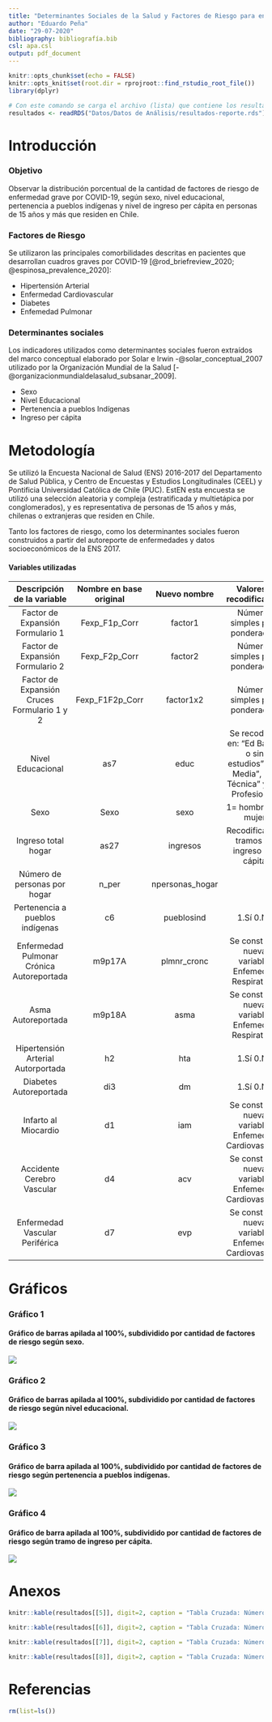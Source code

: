 ```yaml
---
title: "Determinantes Sociales de la Salud y Factores de Riesgo para enfermedad grave por COVID-19 en Chile"
author: "Eduardo Peña"
date: "29-07-2020"
bibliography: bibliografía.bib
csl: apa.csl
output: pdf_document
---
```


```r
knitr::opts_chunk$set(echo = FALSE)
knitr::opts_knit$set(root.dir = rprojroot::find_rstudio_root_file())
library(dplyr)
```

```r
# Con este comando se carga el archivo (lista) que contiene los resultados
resultados <- readRDS("Datos/Datos de Análisis/resultados-reporte.rds")
```

# Introducción

### Objetivo
Observar la distribución porcentual de la cantidad de factores de riesgo de enfermedad grave por COVID-19, según sexo, nivel educacional, pertenencia a pueblos indígenas y nivel de ingreso per cápita en personas de 15 años y más que residen en Chile.

### Factores de Riesgo

Se utilizaron las principales comorbilidades descritas en pacientes que desarrollan cuadros graves por COVID-19 [@rod_briefreview_2020; @espinosa_prevalence_2020]:

* Hipertensión Arterial
* Enfermedad Cardiovascular
* Diabetes 
* Enfemedad Pulmonar

### Determinantes sociales
Los indicadores utilizados como determinantes sociales fueron extraídos del marco conceptual elaborado por Solar e Irwin -@solar_conceptual_2007 utilizado por la Organización Mundial de la Salud [-@organizacionmundialdelasalud_subsanar_2009].

* Sexo
* Nivel Educacional
* Pertenencia a pueblos Indígenas
* Ingreso per cápita

# Metodología

Se utilizó la Encuesta Nacional de Salud (ENS) 2016-2017 del Departamento de Salud Pública, y Centro de Encuestas y Estudios Longitudinales (CEEL) y Pontificia Universidad Católica de Chile (PUC). EstEN esta encuesta se utilizó una selección aleatoria y compleja (estratificada y multietápica por conglomerados), y es representativa de personas de 15 años y más, chilenas o extranjeras que residen en Chile.

Tanto los factores de riesgo, como los determinantes sociales fueron construidos a partir del autoreporte de enfermedades y datos socioeconómicos de la ENS 2017. 

\newpage

#### Variables utilizadas

|            Descripción de la variable       	| Nombre en base original 	|   Nuevo nombre  	|                                    Valores y recodificación                                   	| Nivel de Medición 	|
|:-------------------------------------------:	|:-----------------------:	|:---------------:	|:---------------------------------------------------------------------------------------------:	|:-----------------:	|
|       Factor de Expansión Formulario 1      	|      Fexp_F1p_Corr      	|     factor1     	|                                Números simples para ponderación                               	|     No Aplica     	|
|       Factor de Expansión Formulario 2      	|      Fexp_F2p_Corr      	|     factor2     	|                                Números simples para ponderación                               	|     No Aplica     	|
| Factor de Expansión Cruces Formulario 1 y 2 	|     Fexp_F1F2p_Corr     	|    factor1x2    	|                                Números simples para ponderación                               	|     No Aplica     	|
|             Nivel   Educacional             	|           as7           	|       educ      	| Se recodifica en: "Ed   Básica o sin estudios", "Ed Media", "Ed Técnica" y   "Ed Profesional" 	|      Ordinal      	|
|                     Sexo                    	|           Sexo          	|       sexo      	|                                      1= hombre, 2= mujer                                      	|      Nominal      	|
|            Ingreso   total hogar            	|           as27          	|     ingresos    	|                         Recodificada a tramos   de ingreso per cápita                         	|      Ordinal      	|
|        Número   de personas por hogar       	|          n_per          	| npersonas_hogar 	|                                                                                               	|                   	|
|      Pertenencia   a pueblos indígenas      	|            c6           	|    pueblosind   	|                                          1.Sí   0.No                                          	|      Nominal      	|
|  Enfermedad Pulmonar Crónica Autoreportada  	|          m9p17A         	|   plmnr_cronc   	|                      Se construye nueva variable: Enfemedad Respiratoria                      	|      Nominal      	|
|              Asma Autoreportada             	|          m9p18A         	|       asma      	|                     Se construye nueva variable:   Enfemedad Respiratoria                     	|      Nominal      	|
|      Hipertensión Arterial Autorportada     	|            h2           	|       hta       	|                                           1.Sí 0.No                                           	|     Nominal       	|
|           Diabetes  Autoreportada           	|           di3           	|        dm       	|                                           1.Sí 0.No                                           	|      Nominal      	|
|            Infarto   al Miocardio           	|            d1           	|       iam       	|                     Se construye nueva variable: Enfemedad Cardiovascular                     	|      Nominal      	|
|         Accidente   Cerebro Vascular        	|            d4           	|       acv       	|                     Se construye nueva variable: Enfemedad Cardiovascular                     	|      Nominal      	|
|       Enfermedad   Vascular Periférica      	|            d7           	|       evp       	|                     Se construye nueva variable: Enfemedad Cardiovascular                     	|      Nominal      	|
\newpage

# Gráficos 

### Gráfico 1

#### Gráfico de barras apilada al 100%, subdividido por cantidad de factores de riesgo según sexo.

![](Salida/Figura1.png)

### Gráfico 2

#### Gráfico de barras apilada al 100%, subdividido por cantidad de factores de riesgo según nivel educacional.

![](Salida/Figura2.png)

\newpage

### Gráfico 3

#### Gráfico de barra apilada al 100%, subdividido por cantidad de factores de riesgo según pertenencia a pueblos indígenas.
![](Salida/Figura3.png)

### Gráfico 4

#### Gráfico de barra apilada al 100%, subdividido por cantidad de factores de riesgo según tramo de ingreso per cápita.
![](Salida/Figura4.png)

\newpage

# Anexos


```r
knitr::kable(resultados[[5]], digit=2, caption = "Tabla Cruzada: Número de Factotes de Riesgo para enfermedad grave COVID-19 según sexo")
```

```r
knitr::kable(resultados[[6]], digit=2, caption = "Tabla Cruzada: Número de Factotes de Riesgo para enfermedad grave COVID-19 según Nivel Educacional")
```

\newpage

```r
knitr::kable(resultados[[7]], digit=2, caption = "Tabla Cruzada: Número de Factotes de Riesgo para enfermedad grave COVID-19 según pertenencia a pueblo indígena")
```

```r
knitr::kable(resultados[[8]], digit=2, caption = "Tabla Cruzada: Número de Factotes de Riesgo para enfermedad grave COVID-19 según Tramos de Ingresos per cápita")
```

\newpage

# Referencias

```r
rm(list=ls())
```
